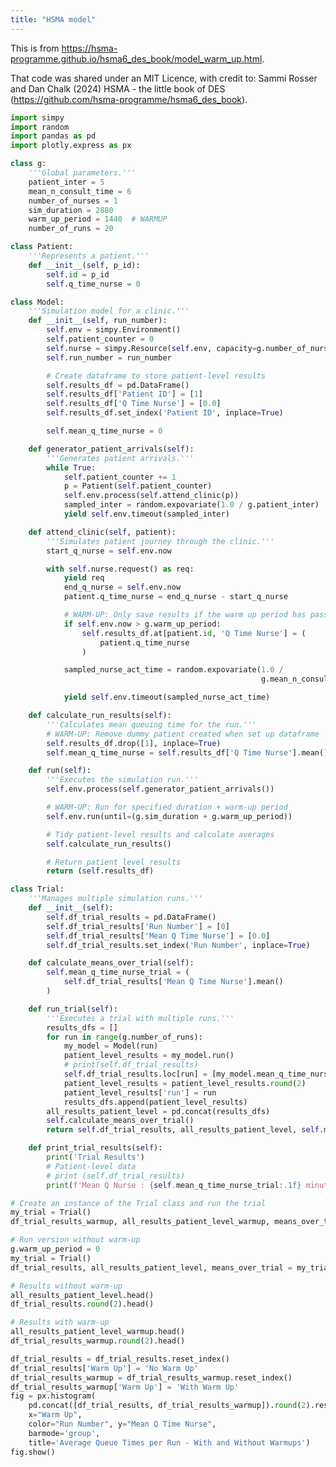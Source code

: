 ```yaml
---
title: "HSMA model"
---
```


This is from <https://hsma-programme.github.io/hsma6_des_book/model_warm_up.html>.

That code was shared under an MIT Licence, with credit to: Sammi Rosser and Dan Chalk (2024) HSMA - the little book of DES (<https://github.com/hsma-programme/hsma6_des_book>).

```python
import simpy
import random
import pandas as pd
import plotly.express as px

class g:
    '''Global parameters.'''
    patient_inter = 5
    mean_n_consult_time = 6
    number_of_nurses = 1
    sim_duration = 2880
    warm_up_period = 1440  # WARMUP
    number_of_runs = 20

class Patient:
    '''Represents a patient.'''
    def __init__(self, p_id):
        self.id = p_id
        self.q_time_nurse = 0

class Model:
    '''Simulation model for a clinic.'''
    def __init__(self, run_number):
        self.env = simpy.Environment()
        self.patient_counter = 0
        self.nurse = simpy.Resource(self.env, capacity=g.number_of_nurses)
        self.run_number = run_number

        # Create dataframe to store patient-level results
        self.results_df = pd.DataFrame()
        self.results_df['Patient ID'] = [1]
        self.results_df['Q Time Nurse'] = [0.0]
        self.results_df.set_index('Patient ID', inplace=True)

        self.mean_q_time_nurse = 0

    def generator_patient_arrivals(self):
        '''Generates patient arrivals.''' 
        while True:
            self.patient_counter += 1
            p = Patient(self.patient_counter)
            self.env.process(self.attend_clinic(p))
            sampled_inter = random.expovariate(1.0 / g.patient_inter)
            yield self.env.timeout(sampled_inter)

    def attend_clinic(self, patient):
        '''Simulates patient journey through the clinic.'''
        start_q_nurse = self.env.now

        with self.nurse.request() as req:
            yield req
            end_q_nurse = self.env.now
            patient.q_time_nurse = end_q_nurse - start_q_nurse

            # WARM-UP: Only save results if the warm up period has passed
            if self.env.now > g.warm_up_period:
                self.results_df.at[patient.id, 'Q Time Nurse'] = (
                    patient.q_time_nurse
                )

            sampled_nurse_act_time = random.expovariate(1.0 /
                                                        g.mean_n_consult_time)

            yield self.env.timeout(sampled_nurse_act_time)

    def calculate_run_results(self):
        '''Calculates mean queuing time for the run.'''
        # WARM-UP: Remove dummy patient created when set up dataframe
        self.results_df.drop([1], inplace=True)
        self.mean_q_time_nurse = self.results_df['Q Time Nurse'].mean()

    def run(self):
        '''Executes the simulation run.'''
        self.env.process(self.generator_patient_arrivals())

        # WARM-UP: Run for specified duration + warm-up period
        self.env.run(until=(g.sim_duration + g.warm_up_period))

        # Tidy patient-level results and calculate averages
        self.calculate_run_results()

        # Return patient level results
        return (self.results_df)

class Trial:
    '''Manages multiple simulation runs.'''
    def __init__(self):
        self.df_trial_results = pd.DataFrame()
        self.df_trial_results['Run Number'] = [0]
        self.df_trial_results['Mean Q Time Nurse'] = [0.0]
        self.df_trial_results.set_index('Run Number', inplace=True)

    def calculate_means_over_trial(self):
        self.mean_q_time_nurse_trial = (
            self.df_trial_results['Mean Q Time Nurse'].mean()
        )

    def run_trial(self):
        '''Executes a trial with multiple runs.'''
        results_dfs = []
        for run in range(g.number_of_runs):
            my_model = Model(run)
            patient_level_results = my_model.run()
            # print(self.df_trial_results)
            self.df_trial_results.loc[run] = [my_model.mean_q_time_nurse]
            patient_level_results = patient_level_results.round(2)
            patient_level_results['run'] = run
            results_dfs.append(patient_level_results)
        all_results_patient_level = pd.concat(results_dfs)
        self.calculate_means_over_trial()
        return self.df_trial_results, all_results_patient_level, self.mean_q_time_nurse_trial

    def print_trial_results(self):
        print('Trial Results')
        # Patient-level data
        # print (self.df_trial_results)
        print(f'Mean Q Nurse : {self.mean_q_time_nurse_trial:.1f} minutes')

# Create an instance of the Trial class and run the trial
my_trial = Trial()
df_trial_results_warmup, all_results_patient_level_warmup, means_over_trial_warmup = my_trial.run_trial()

# Run version without warm-up
g.warm_up_period = 0
my_trial = Trial()
df_trial_results, all_results_patient_level, means_over_trial = my_trial.run_trial()

# Results without warm-up
all_results_patient_level.head()
df_trial_results.round(2).head()

# Results with warm-up
all_results_patient_level_warmup.head()
df_trial_results_warmup.round(2).head()

df_trial_results = df_trial_results.reset_index()
df_trial_results['Warm Up'] = 'No Warm Up'
df_trial_results_warmup = df_trial_results_warmup.reset_index()
df_trial_results_warmup['Warm Up'] = 'With Warm Up'
fig = px.histogram(
    pd.concat([df_trial_results, df_trial_results_warmup]).round(2).reset_index(),
    x="Warm Up",
    color="Run Number", y="Mean Q Time Nurse",
    barmode='group',
    title='Average Queue Times per Run - With and Without Warmups')
fig.show()
```